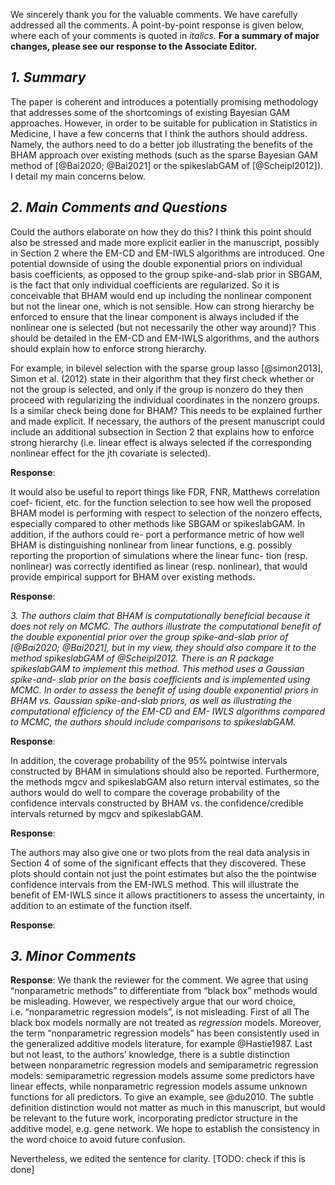 We sincerely thank you for the valuable comments. We have carefully addressed all the comments. A point-by-point response is given below, where each of your comments is quoted in _italics_. __For a summary of major changes, please see our response to the Associate Editor.__

\bigskip

\em Comments to the authors\em 

## _1. Summary_

\em The authors introduce the Bayesian hierarchical generalized additive model (BHAM) for high-dimensional data analysis with generalized additive models (GAMs). The BHAM framework allows for variable selection and estimation in GAMs. However, in contrast to previous works on Bayesian GAMs, bilevel selection is possible under BHAM, and BHAM allows practitioners to more easily distinguish linear effects from nonlinear effects. Two deterministic algorithms, EM-Coordinate Descent (EM-CD) and EM-Iterative Weighted Least Squares (EM-IWLS), are introduced to fit BHAM. The EM-IWLS algorithm allows for inference, which is its main advantage over EM-CD. The algorithms appear to be faster than GAMs based on group regularization since fitting a model with a lasso penalty is typically faster than fitting one with a group lasso penalty.

The paper is coherent and introduces a potentially promising methodology that addresses some of the shortcomings of existing Bayesian GAM approaches. However, in order to be suitable for publication in Statistics in Medicine, I have a few concerns that I think the authors should address. Namely, the authors need to do a better job illustrating the benefits of the BHAM approach over existing methods (such as the sparse Bayesian GAM method of [@Bai2020; @Bai2021] or the spikeslabGAM of [@Scheipl2012]). I detail my main concerns below.\em

## _2. Main Comments and Questions_

\em 1. The incorporation of the smoothing penalty matrix $S_j$ in BHAM allows for separation of the linear space of a smoothing function from the nonlinear space. This is one of the touted benefits of BHAM - this separation allows for bilevel selection rather than "all-in-all-out" selection, so that the practitioner can distinguish linear effects from nonlinear ones. However, one concern is that the method might select the nonlinear effects but fail to select the linear component. The authors briefly allude to this in the Conclusion (p. 13 of the manuscript). The authors say that they "[include] the linear component in the model when non-linear component is selected."

Could the authors elaborate on how they do this? I think this point should also be stressed and made more explicit earlier in the manuscript, possibly in Section 2 where the EM-CD and EM-IWLS algorithms are introduced. One potential downside of using the double exponential priors on individual basis coefficients, as opposed to the group spike-and-slab prior in SBGAM, is the fact that only individual coefficients are regularized. So it is conceivable that BHAM would end up including the nonlinear component but not the linear one, which is not sensible. How can strong hierarchy be enforced to ensure that the linear component is always included if the nonlinear one is selected (but not necessarily the other way around)? This should be detailed in the EM-CD and EM-IWLS algorithms, and the authors should explain how to enforce strong hierarchy.

For example, in bilevel selection with the sparse group lasso [@simon2013], Simon et al. (2012)
state in their algorithm that they first check whether or not the group is selected,
and only if the group is nonzero do they then proceed with regularizing the individual
coordinates in the nonzero groups. Is a similar check being done for BHAM? This
needs to be explained further and made explicit. If necessary, the authors of the
present manuscript could include an additional subsection in Section 2 that explains
how to enforce strong hierarchy (i.e. linear effect is always selected if the corresponding
nonlinear effect for the jth covariate is selected).\em

__Response__:
\bigskip

\em 2. Although the authors claim that BHAM is beneficial because it can distinguish linear
effects from nonlinear effects (therefore, we can tell if nonlinear effects are necessary),
this touted benefit is not well-illustrated in the Simulation Study (Section 3) or the
metabolomics data (Section 4). In particular, the simulation setting in Section 3.1
contains only one linear function. The authors should expand their simulation study
to include a greater number of linear functions (in addition to a few nonlinear ones)
to show how well BHAM is truly distinguishing the linear effects from the nonlinear
effects.

It would also be useful to report things like FDR, FNR, Matthews correlation coef-
ficient, etc. for the function selection to see how well the proposed BHAM model
is performing with respect to selection of the nonzero effects, especially compared to
other methods like SBGAM or spikeslabGAM. In addition, if the authors could re-
port a performance metric of how well BHAM is distinguishing nonlinear from linear
functions, e.g. possibly reporting the proportion of simulations where the linear func-
tion (resp. nonlinear) was correctly identified as linear (resp. nonlinear), that would
provide empirical support for BHAM over existing methods.\em

__Response__:
\bigskip

_3. The authors claim that BHAM is computationally beneficial because it does not rely
on MCMC. The authors illustrate the computational benefit of the double exponential
prior over the group spike-and-slab prior of [@Bai2020; @Bai2021], but in my view, they
should also compare it to the method spikeslabGAM of @Scheipl2012. There is an R package
spikeslabGAM to implement this method. This method uses a Gaussian spike-and-
slab prior on the basis coefficients and is implemented using MCMC. In order to assess
the benefit of using double exponential priors in BHAM vs. Gaussian spike-and-slab
priors, as well as illustrating the computational efficiency of the EM-CD and EM-
IWLS algorithms compared to MCMC, the authors should include comparisons to
spikeslabGAM._

__Response__:
\bigskip

\em 4. The authors introduce the EM-IWLS method which can be used for inference of the
regression coefficients. Does this method work for p > n? Or is it only limited to the
case where p $\leq$ n? Even if this algorithm is limited to only the p $\leq$ n case, the benefit
of inference is not illustrated anywhere in the manuscript. Could the authors report
how to use the standard errors from the error variance-covariance matrix returned from
EM-IWLS to construct pointwise confidence intervals? There should be a section in
the manuscript for Uncertainty Quantification which explains how to use the results
from the EM-IWLS algorithm for the regression coefficients to construct pointwise
confidence intervals for the univariate functions themselves.

In addition, the coverage probability of the 95% pointwise intervals constructed by
BHAM in simulations should also be reported. Furthermore, the methods mgcv and
spikeslabGAM also return interval estimates, so the authors would do well to compare
the coverage probability of the confidence intervals constructed by BHAM vs. the
confidence/credible intervals returned by mgcv and spikeslabGAM.\em

__Response__:
\bigskip

\em 5. The authors only provide one figure (Figure 1) which illustrates the hierarchical model
as a DAG. However, there are no other figures in the paper, e.g. plots of function
estimates from BHAM. The authors may consider adding a plot of the function esti-
mates vs. the ground truth in the simulation study (Section 3) for one of the nonlinear
functions and one of the linear functions (these could be, for instance, the left panel
and right panel of a figure). This will illustrate that BHAM can accurately recover
both nonlinear functions and linear functions.

The authors may also give one or two plots from the real data analysis in Section 4 of
some of the significant effects that they discovered. These plots should contain not just
the point estimates but also the the pointwise confidence intervals from the EM-IWLS
method. This will illustrate the benefit of EM-IWLS since it allows practitioners to
assess the uncertainty, in addition to an estimate of the function itself.\em

__Response__:
\bigskip

## _3. Minor Comments_
\em 1. In Section 1, the authors say that nonparametric methods are an alternative to "black
box" methods like random forest. This is a bit misleading, since the "black box"
methods (random forest, deep learning, etc.) are als nonparametric methods. The
authors might consider rephrasing it (e.g. they could say that semiparametric methods
like GAMs allow for easier interpretation and selection of the significant effects than
the fully nonparametric "black box" methods).\em

__Response__: We thank the reviewer for the comment. We agree that using "nonparametric methods" to differentiate from "black box" methods would be misleading. However, we respectively argue that our word choice, i.e. "nonparametric regression models", is not misleading. First of all The black box models normally are not treated as _regression_ models. Moreover, the term "nonparametric regression models" has been consistently used in the generalized additive models literature, for example @Hastie1987. Last but not least, to the authors' knowledge, there is a subtle distinction between nonparametric regression models and semiparametric regression models: semiparametric regression models assume some predictors have linear effects, while nonparametric regression models assume unknown functions for all predictors. To give an example, see @du2010. The subtle definition distinction would not matter as much in this manuscript, but would be relevant to the future work, incorporating predictor structure in the additive model, e.g. gene network. We hope to establish the consistency in the word choice to avoid future confusion.

Nevertheless, we edited the sentence for clarity. [TODO: check if this is done]
\bigskip

